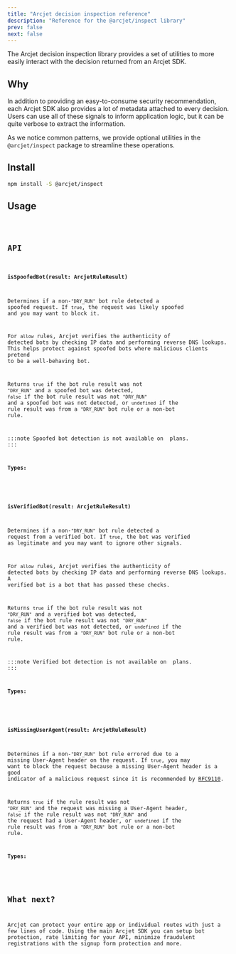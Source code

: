 ```yaml
---
title: "Arcjet decision inspection reference"
description: "Reference for the @arcjet/inspect library"
prev: false
next: false
---
```



The Arcjet decision inspection library provides a set of utilities to more
easily interact with the decision returned from an Arcjet SDK.


<WhatAreArcjetUtilities />

## Why

In addition to providing an easy-to-consume security recommendation, each Arcjet
SDK also provides a lot of metadata attached to every decision. Users can use
all of these signals to inform application logic, but it can be quite verbose to
extract the information.

As we notice common patterns, we provide optional utilities in the
`@arcjet/inspect` package to streamline these operations.

## Install

```sh
npm install -S @arcjet/inspect
```

## Usage


<Code code={InspectUsage} lang="ts" />

## API


### `isSpoofedBot(result: ArcjetRuleResult)`

Determines if a non-`"DRY_RUN"` bot rule detected a spoofed request. If `true`,
the request was likely spoofed and you may want to block it.

For `allow` rules, Arcjet verifies the authenticity of detected bots by checking
IP data and performing reverse DNS lookups. This helps protect against spoofed
bots where malicious clients pretend to be a well-behaving bot.

Returns `true` if the bot rule result was not `"DRY_RUN"` and a spoofed bot was
detected, `false` if the bot rule result was not `"DRY_RUN"` and a spoofed bot
was not detected, or `undefined` if the rule result was from a `"DRY_RUN"` bot
rule or a non-bot rule.

:::note Spoofed bot detection is not available on <Free /> plans. :::

**Types:**

<DisplayType type="ArcjetRuleResult" from="@arcjet/protocol" />

### `isVerifiedBot(result: ArcjetRuleResult)`

Determines if a non-`"DRY_RUN"` bot rule detected a request from a verified bot.
If `true`, the bot was verified as legitimate and you may want to ignore other
signals.

For `allow` rules, Arcjet verifies the authenticity of detected bots by checking
IP data and performing reverse DNS lookups. A verified bot is a bot that has
passed these checks.

Returns `true` if the bot rule result was not `"DRY_RUN"` and a verified bot was
detected, `false` if the bot rule result was not `"DRY_RUN"` and a verified bot
was not detected, or `undefined` if the rule result was from a `"DRY_RUN"` bot
rule or a non-bot rule.

:::note Verified bot detection is not available on <Free /> plans. :::

**Types:**

<DisplayType type="ArcjetRuleResult" from="@arcjet/protocol" />

### `isMissingUserAgent(result: ArcjetRuleResult)`

Determines if a non-`"DRY_RUN"` bot rule errored due to a missing User-Agent
header on the request. If `true`, you may want to block the request because a
missing User-Agent header is a good indicator of a malicious request since it is
recommended by
[RFC9110](https://datatracker.ietf.org/doc/html/rfc9110#field.user-agent).

Returns `true` if the rule result was not `"DRY_RUN"` and the request was
missing a User-Agent header, `false` if the rule result was not `"DRY_RUN"` and
the request had a User-Agent header, or `undefined` if the rule result was from
a `"DRY_RUN"` bot rule or a non-bot rule.

**Types:**

<DisplayType type="ArcjetRuleResult" from="@arcjet/protocol" />

## What next?

Arcjet can protect your entire app or individual routes with just a few lines of
code. Using the main Arcjet SDK you can setup bot protection, rate limiting for
your API, minimize fraudulent registrations with the signup form protection and
more.


<CardGrid>
  <LinkCard
    title="Example apps"
    href="https://github.com/arcjet/arcjet-js/tree/main/examples"
    description="Check out the examples."
  />
  <LinkCard
    title="Learn how Arcjet works"
    href="/architecture"
    description="Arcjet's architecture."
  />
</CardGrid>


<Comments />
